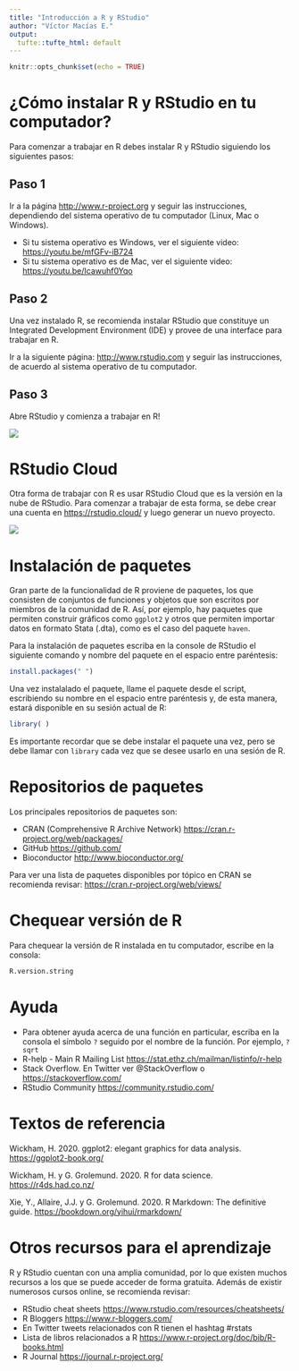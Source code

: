 ```yaml
---
title: "Introducción a R y RStudio"
author: "Víctor Macías E."
output:
  tufte::tufte_html: default
---
```


```r
knitr::opts_chunk$set(echo = TRUE)
```

# ¿Cómo instalar R y RStudio en tu computador?

Para comenzar a trabajar en R debes instalar R y RStudio siguiendo los siguientes pasos:

## Paso 1

Ir a la página <http://www.r-project.org> y seguir las instrucciones, dependiendo del sistema operativo de tu computador (Linux, Mac o Windows).

-   Si tu sistema operativo es Windows, ver el siguiente video:
<https://youtu.be/mfGFv-iB724>
-   Si tu sistema operativo es de Mac, ver el siguiente video: <https://youtu.be/Icawuhf0Yqo>

## Paso 2

Una vez instalado R, se recomienda instalar RStudio que constituye un Integrated Development Environment (IDE) y provee de una interface para trabajar en R.

Ir a la siguiente página: <http://www.rstudio.com> y seguir las instrucciones, de acuerdo al sistema operativo de tu computador.

## Paso 3

Abre RStudio y comienza a trabajar en R!

![](RStudioPanes.jpg)

# RStudio Cloud

Otra forma de trabajar con R es usar RStudio Cloud que es la versión en la nube de RStudio. Para comenzar a trabajar de esta forma, se debe crear una cuenta en <https://rstudio.cloud/> y luego generar un nuevo proyecto.

![](rstudio_cloud.png)


# Instalación de paquetes

Gran parte de la funcionalidad de R proviene de paquetes, los que consisten de conjuntos de funciones y objetos que son escritos por miembros de la comunidad de R. Así, por ejemplo, hay paquetes que permiten construir gráficos como `ggplot2` y otros que permiten importar datos en formato Stata (.dta), como es el caso del paquete `haven`.

Para la instalación de paquetes escriba en la console de RStudio el siguiente comando y nombre del paquete en el espacio entre paréntesis:

```r
install.packages(" ")
```

Una vez instalalado el paquete, llame el paquete desde el script, escribiendo su nombre en el espacio entre paréntesis y, de esta manera, estará disponible en su sesión actual de R:

```r
library( )
```


Es importante recordar que se debe instalar el paquete una vez, pero se debe llamar con `library` cada vez que se desee usarlo en una sesión de R.

# Repositorios de paquetes

Los principales repositorios de paquetes son:

-   CRAN (Comprehensive R Archive Network) <https://cran.r-project.org/web/packages/>
-   GitHub <https://github.com/>
-   Bioconductor <http://www.bioconductor.org/>

Para ver una lista de paquetes disponibles por tópico en CRAN se recomienda revisar: <https://cran.r-project.org/web/views/>

# Chequear versión de R

Para chequear la versión de R instalada en tu computador, escribe en la consola:

```r
R.version.string
```



# Ayuda

-   Para obtener ayuda acerca de una función en particular, escriba en la consola el símbolo `?` seguido por el nombre de la función. Por ejemplo, `?sqrt`
-   R-help - Main R Mailing List <https://stat.ethz.ch/mailman/listinfo/r-help>
-   Stack Overflow. En Twitter ver @StackOverflow o <https://stackoverflow.com/>
-   RStudio Community <https://community.rstudio.com/>

# Textos de referencia

Wickham, H. 2020. ggplot2: elegant graphics for data analysis. <https://ggplot2-book.org/>

Wickham, H. y G. Grolemund. 2020. R for data science. <https://r4ds.had.co.nz/>

Xie, Y., Allaire, J.J. y G. Grolemund. 2020. R Markdown: The definitive guide. <https://bookdown.org/yihui/rmarkdown/>

# Otros recursos para el aprendizaje

R y RStudio cuentan con una amplia comunidad, por lo que existen muchos recursos a los que se puede acceder de forma gratuita. Además de existir numerosos cursos online, se recomienda revisar:

-   RStudio cheat sheets <https://www.rstudio.com/resources/cheatsheets/>
-   R Bloggers <https://www.r-bloggers.com/>
-   En Twitter tweets relacionados con R tienen el hashtag \#rstats
-   Lista de libros relacionados a R <https://www.r-project.org/doc/bib/R-books.html>
-   R Journal <https://journal.r-project.org/>

